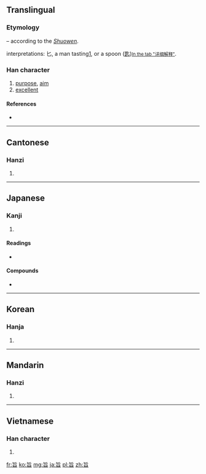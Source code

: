{{also|㫐}}
==Translingual==
===Etymology===
{{Han compound|匕|曰|t2=delicious, simplified from [[甘]]|ls=psc|c1=p|c2=s}} – according to the ''[[w:Shuowen Jiezi|Shuowen]]''.

{{liushu|ic}} interpretations: 匕, a man tasting[http://www.chineseetymology.org/CharacterASP/CharacterEtymology.aspx?characterInput=%E6%97%A8&submitButton1=Etymology], or a spoon ([[匙]])<small>[http://www.zdic.net/zd/zi/ZdicE6Zdic97ZdicA8.htm In the tab "详细解释"]</small>.

===Han character===
{{Han char|rn=72|rad=日|as=02|sn=6|four=2160<sub>1</sub>|canj=心日 (PA), X心日 (XPA)|ids=⿱[[匕]][[日]]}}

# [[purpose]], [[aim]]
# [[excellent]]

====References====
* {{Han ref|kx=0489.060|dkj=13738|dj=0850.050|hdz=21485.070|uh=65E8|ud=26088|bh=A6AE|bd=42670}}

----

==Cantonese==

===Hanzi===
{{yue-hanzi|jyut=|y=ji2}}

# {{defn|lang=yue|sort=日02}}

----

==Japanese==

===Kanji===
{{ja-kanji|grade=c|rs=日02}}

# {{defn|lang=ja|sort=日02}}

====Readings====
* {{ja-readings|on=[[し]] (shi)|kun=[[むね]] (mune), [[うまい]] (umai)}}

====Compounds====
* {{l|ja|sc=Jpan|旨味|tr=うまみ, umami}}

----

==Korean==

===Hanja===
{{ko-hanja|hangeul=지|eumhun=|rv=ji|mr=chi|y=ci}}

# {{defn|lang=ko|sort=日02}}

----

==Mandarin==

===Hanzi===
{{cmn-hanzi|pin=[[zhǐ]] ([[zhi3]])|wg=chih<sup>3</sup>}}

# {{defn|lang=cmn|sort=日02}}

----

==Vietnamese==

===Han character===
{{vi-hantu|[[chỉ]]|rs=日02}}

# {{defn|lang=vi|sort=日02}}

[[fr:旨]]
[[ko:旨]]
[[mg:旨]]
[[ja:旨]]
[[pl:旨]]
[[zh:旨]]